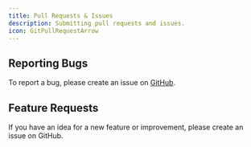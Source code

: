 ```yaml
---
title: Pull Requests & Issues
description: Submitting pull requests and issues.
icon: GitPullRequestArrow
---
```


## Reporting Bugs

To report a bug, please create an issue on [GitHub](https://github.com/Poveroh/poveroh/issues/new/choose).

## Feature Requests

If you have an idea for a new feature or improvement, please create an issue on GitHub.
